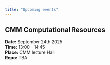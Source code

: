 ```yaml
---
title: "Upcoming events"
---
```


## CMM Computational Resources
**Date:** September 24th 2025  
**Time:** 13:00 - 14:45  
**Place:** CMM lecture Hall  
**Repo:** TBA